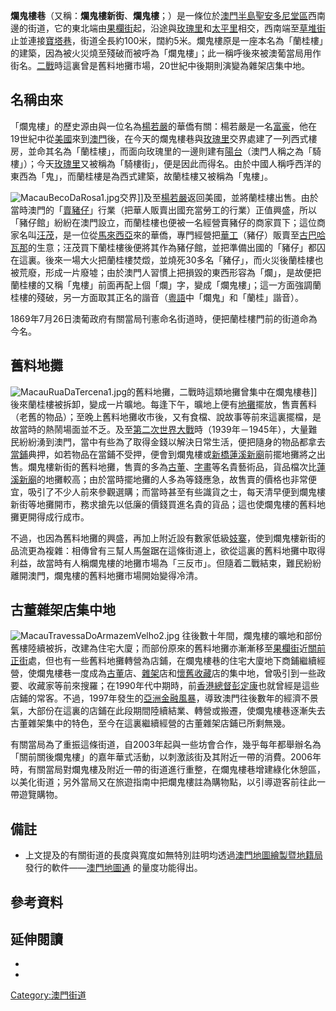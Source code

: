 {{redirect2|爛鬼樓|一部文學作品中的一篇同名卷冊|異遊鬼簿}}
{{Infobox Macau street
|streetname_zh = 爛鬼樓巷
|alternate_zh1 = 爛鬼樓新街
|alternate_zh2 = 爛鬼樓
|streetname_pt = Travessa do<br/>Armazém Velho
|image = MacauTravessaDoArmazemVelho1.jpg
|caption = 爛鬼樓巷
|namedon = 1869年7月26日
|parish1 = {{MAC}}[[聖安多尼堂區|聖安多尼堂區]]
|begin1 = 果欄街
|junction1 = 玫瑰里
|junction2 = 太平里
|end1 = 草堆街
|end2 = 寶塔巷
|length = 100
|width = 約5米
}}
'''爛鬼樓巷'''（又稱：'''爛鬼樓新街'''、'''爛鬼樓'''；{{lang-pt|Travessa do Armazém Velho}}）是一條位於[[澳門半島|澳門半島]][[聖安多尼堂區|聖安多尼堂區]]西南邊的街道，它的東北端由[[果欄街|果欄街]]起，沿途與[[玫瑰里_(澳門)|玫瑰里]]和[[太平里|太平里]]相交，西南端至[[草堆街|草堆街]]止並連接[[寶塔巷|寶塔巷]]，街道全長約100米，闊約5米。爛鬼樓原是一座本名為「蘭桂樓」的建築，因為被火災燒至殘破而被呼為「爛鬼樓」；此一稱呼後來被澳葡當局用作街名。[[第二次世界大战|二戰]]時這裏曾是舊料地攤市場，20世紀中後期則演變為雜架店集中地。

== 名稱由來 ==
「爛鬼樓」的歷史源由與一位名為[[楊若嚴|楊若嚴]]的華僑有關：楊若嚴是一名[[富豪|富豪]]，他在19世紀中從[[美國|美國]]來到[[澳門|澳門]]後，在今天的爛鬼樓巷與[[玫瑰里_(澳門)|玫瑰里]]交界處建了一列西式樓房，並命其名為「蘭桂樓」{{refGT|name=爛鬼樓蓮溪廟舊料地攤}}，而面向玫瑰里的一邊則建有[[陽台|陽台]]（澳門人稱之為「騎樓」）；今天[[玫瑰里_(澳門)|玫瑰里]]又被稱為「騎樓街」，便是因此而得名{{refGT|name=澳門風物誌2-爛鬼樓新街及其他}}{{noteGT|name=玫瑰里}}。由於中國人稱呼西洋的東西為「鬼」，而蘭桂樓是為西式建築，故蘭桂樓又被稱為「鬼樓」。{{refGT|name=Toponímia de Macau}}

[[File:MacauBecoDaRosa1.jpg|thumb]]交界]]及至[[楊若嚴|楊若嚴]]返回美國，並將蘭桂樓出售。由於當時澳門的「[[賣豬仔|賣豬仔]]」行業（把華人販賣出國充當勞工的行業）正值興盛{{refGT|name=澳門風物誌-長樓一段慘痛史}}，所以「豬仔館」紛紛在澳門設立，而蘭桂樓也便被一名經營賣豬仔的商家買下；這位商家名叫[[汪茂|汪茂]]，是一位從[[馬來西亞|馬來西亞]]來的華僑，專門經營把[[華工|華工]]（豬仔）販賣至[[古巴|古巴]][[哈瓦那|哈瓦那]]的生意；汪茂買下蘭桂樓後便將其作為豬仔館，並把準備出國的「豬仔」都囚在這裏{{refGT|name=Toponímia de Macau}}。後來一場大火把蘭桂樓焚燬，並燒死30多名「豬仔」，而火災後蘭桂樓也被荒廢，形成一片廢墟；由於澳門人習慣上把損毀的東西形容為「爛」，是故便把蘭桂樓的又稱「鬼樓」前面再配上個「爛」字，變成「爛鬼樓」{{refGT|name=Toponímia de Macau}}；這一方面強調蘭桂樓的殘破，另一方面取其正名的諧音（[[粵語|粵語]]中「爛鬼」和「蘭桂」諧音）{{refGT|name=爛鬼樓蓮溪廟舊料地攤}}。

1869年7月26日澳葡政府有關當局刊憲命名街道時，便把蘭桂樓門前的街道命為今名。{{refGT|name=1993街簿p17}}
{{clearleft}}

== 舊料地攤 ==
[[File:MacauRuaDaTercena1.jpg|thumb]]的舊料地攤，二戰時這類地攤曾集中在爛鬼樓巷]]
後來蘭桂樓被拆卸，變成一片曠地。每逢下午，曠地上便有[[地攤|地攤]]擺放，售賣舊料（老舊的物品）；至晚上舊料地攤收市後，又有食檔、說故事等前來這裏擺檔，是故當時的熱鬧場面並不乏{{refGT|name=澳門風物誌2-爛鬼樓新街及其他}}。及至[[第二次世界大戰|第二次世界大戰]]時（1939年－1945年），大量難民紛紛湧到澳門{{refGT|name=澳門街}}，當中有些為了取得金錢以解決日常生活，便把隨身的物品都拿去[[當鋪|當鋪]]典押，如若物品在當鋪不受押，便會到爛鬼樓或[[新橋_(澳門)|新橋]][[蓮溪新廟|蓮溪新廟]]前擺地攤將之出售{{refGT|name=爛鬼樓尋寶地}}。爛鬼樓新街的舊料地攤，售賣的多為[[古董|古董]]、[[字畫|字畫]]等名貴藝術品，貨品檔次比[[蓮溪新廟|蓮溪新廟]]的地攤較高；由於當時擺地攤的人多為等錢應急，故售賣的價格也非常便宜，吸引了不少人前來參觀選購；而當時甚至有些識貨之士，每天清早便到爛鬼樓新街等地攤開市，務求搶先以低廉的價錢買進名貴的貨品；這也使爛鬼樓的舊料地攤更開得成行成市{{refGT|name=爛鬼樓尋寶地}}。

不過，也因為舊料地攤的興盛，再加上附近設有數家低級[[妓寨|妓寨]]，使到爛鬼樓新街的品流更為複雜：相傳曾有三幫人馬盤踞在這條街道上，欲從這裏的舊料地攤中取得利益，故當時有人稱爛鬼樓的地攤市場為「三反市」{{refGT|name=澳門風物誌2-爛鬼樓新街及其他}}{{refGT|name=爛鬼樓地攤舊貨店成特色}}。但隨着二戰結束，難民紛紛離開澳門，爛鬼樓的舊料地攤市場開始變得冷清{{refGT|name=爛鬼樓名字由來}}。

== 古董雜架店集中地 ==
[[File:MacauTravessaDoArmazemVelho2.jpg|thumb]]
往後數十年間，爛鬼樓的曠地和部份舊樓陸續被拆，改建為住宅大廈；而部份原來的舊料地攤亦漸漸移至[[果欄街|果欄街]]近[[關前正街|關前正街]]處{{refGT|name=澳門風物誌2-爛鬼樓新街及其他}}，但也有一些舊料地攤轉營為店鋪，在爛鬼樓巷的住宅大廈地下商鋪繼續經營，使爛鬼樓巷一度成為[[古董|古董]]店、[[雜架|雜架]]店和[[懷舊|懷舊]][[收藏|收藏]]店的集中地，曾吸引到一些政要、收藏家等前來搜羅；在1990年代中期時，前[[香港總督|香港總督]][[彭定康|彭定康]]也就曾經是這些店鋪的常客{{refGT|name=澳門日報-爛鬼樓}}{{refGT|name=爛鬼樓常客}}。不過，1997年發生的[[亞洲金融風暴|亞洲金融風暴]]，導致澳門往後數年的經濟不景氣，大部份在這裏的店鋪在此段期間陸續結業、轉營或搬遷{{refGT|name=爛鬼樓地攤舊貨店成特色}}，使爛鬼樓巷逐漸失去古董雜架集中的特色，至今在這裏繼續經營的古董雜架店鋪已所剩無幾{{refGT|name=爛鬼樓尋寶地}}。

有關當局為了重振這條街道，自2003年起與一些坊會合作，幾乎每年都舉辦名為「關前關後爛鬼樓」的嘉年華式活動，以刺激該街及其附近一帶的消費{{refGT|name=跳躍舊城區嘉年華昨開幕}}{{refGT|name=爛鬼樓重現抬花轎}}{{refGT|name=草六辦婚紗攝影賽推廣舊城}}{{refGT|name=舊區特色活動感受舊情懷}}{{refGT|name=坊會辦月份牌小姐選美}}。2006年時，有關當局對爛鬼樓及附近一帶的街道進行重整，在爛鬼樓巷增建綠化休憩區，以美化街道；另外當局又在旅遊指南中把爛鬼樓註為購物點，以引導遊客前往此一帶遊覽購物{{refGT|name=果欄街爛鬼樓一帶將美化重整}}{{refGT|name=城市指南}}。

== 備註 ==
{{noteGroupFoot|1=

{{noteGT|name=玫瑰里|1=玫瑰里（又名：聚龍通津、騎樓街；葡文名稱：{{lang|pt|Beco da Rosa}}），西北端由[[關前正街|關前正街]]起，東南端在爛鬼樓巷連接[[太平里|太平里]]，全長約97米，平均闊約4米。命名於1869年7月26日。{{refGT|name=1993街簿p185}}}}

}}
* 上文提及的有關街道的長度與寬度如無特別註明均透過[[澳門地圖繪製暨地籍局|澳門地圖繪製暨地籍局]]發行的軟件——[http://www.dscc.gov.mo/GeoGuide 澳門地圖通] {{Wayback|url=http://www.dscc.gov.mo/GeoGuide |date=20151001021525 }}的量度功能得出。

== 參考資料 ==
{{refGroupFoot|1=

<ref name="澳門街">{{cite book|title=《澳門街》
|author=胡紀倫
|others=方無隅 譯、梁家泰 攝影
|edition=1999年第一版
|publisher=牛津大學出版社
|isbn=0-19-592121-6
|chapter=羅保博士街
|pages=第12至13頁
}}</ref>

<ref name="澳門風物誌-長樓一段慘痛史">{{cite book|title=《澳門風物誌》
|author=唐思
|origyear=1994年8月
|edition=1998年4月北京第1版
|id=ISBN 7-5057-1421-X
|series=九九澳門回家書系
|publisher=中國友誼出版公司
|chapter=“長樓”一段慘痛史
}}</ref>

<ref name="澳門風物誌2-爛鬼樓新街及其他">{{cite book
|title=《澳門風物誌》續篇
|author=唐思
|date=1999年11月
|series=澳門文學叢書
|publisher=中國文聯出版社
|isbn=7-5059-3503-8
|chapter=爛鬼樓新街及其他
}}</ref>

<ref name="Toponímia de Macau">{{cite book
|language=pt
|title=''Toponímia de Macau'' vol.1
|author=P. Manuel Teixeira
|date=1997
|publisher=澳門文化司署
|isbn=972-35-0229-1
|chapter=Travessa do Armazém Velho|pages=第476至477頁
}}</ref>

<ref name="1993街簿p17">{{cite book
|title=《澳門市街道及其它地方名冊》
|edition=1993年版
|publisher=澳門市政廳
|chapter=(第一部份) 公共街道|pages=第17頁
}}</ref>

<ref name="1993街簿p185">{{cite book
|title=《澳門市街道及其它地方名冊》
|edition=1993年版
|publisher=澳門市政廳
|chapter=(第一部份) 公共街道|pages=第185頁
}}</ref>

<ref name="爛鬼樓蓮溪廟舊料地攤">{{cite news|publisher=澳門日報
|date=2001年6月19日
|title=爛鬼樓·蓮溪廟·舊料地攤
}}</ref>

<ref name="爛鬼樓地攤舊貨店成特色">{{cite news|publisher=澳門日報
|date=2001年8月20日|pages=C4版
|title=(三稜鏡) 爛鬼樓地攤舊貨店成特色
}}</ref>

<ref name="跳躍舊城區嘉年華昨開幕">{{cite news|publisher=澳門日報
|date=2003年8月10日
|title=關前關後爛鬼樓充滿懷舊氣氛 跳躍舊城區嘉年華昨開幕
|pages=A3版
}}</ref>

<ref name="澳門日報-爛鬼樓">{{cite news|publisher=澳門日報
|date=2001年12月30日|pages=E2版
|title=(澳門街) 爛鬼樓|author=石華
}}</ref>

<ref name="爛鬼樓尋寶地">{{cite news|publisher=市民日報
|location=澳門
|date=2006年7月17日|pages=第7版
|title=(大炮台下) 爛鬼樓尋寶地|author=文戈
}}</ref>

<ref name="爛鬼樓名字由來">{{cite news|publisher=市民日報
|location=澳門
|date=2001年1月3日|pages=第7版
|title=(大炮台下) 爛鬼樓名字由來|author=文戈
}}</ref>

<ref name="爛鬼樓重現抬花轎">{{cite news|publisher=華僑報
|location=澳門
|date=2004年12月5日
|title=「喜氣盈盈滿舊城」 爛鬼樓重現抬花轎
|pages=頁14
}}</ref>

<ref name="草六辦婚紗攝影賽推廣舊城">{{cite news|publisher=市民日報
|location=澳門
|date=2005年12月26日
|title=草六辦婚紗攝影賽推廣舊城
|pages=第1版
}}</ref>

<ref name="舊區特色活動感受舊情懷">{{cite news|publisher=澳門日報
|date=2006年12月24日
|title=舊區特色活動感受舊情懷 關前關後爛鬼樓辦平民夜總會
|pages=A7版
}}</ref>

<ref name="坊會辦月份牌小姐選美">{{cite news|publisher=澳門日報
|date=2008年12月23日
|title=坊會辦月份牌小姐選美「關前關後爛鬼樓」活動周六晚舉行
|pages=B5版
}}</ref>

<ref name="果欄街爛鬼樓一帶將美化重整">{{cite news|publisher=澳門日報
|date=2006年5月25日
|title=果欄街爛鬼樓一帶將美化重整 多條連接牌坊街道建垃圾房取代大型垃圾桶 
|pages=A3版
}}</ref>

<ref name="爛鬼樓常客">{{cite news
|publisher=香港電台
|date=2004年
|title=爛鬼樓常客
|author=岑逸飛
|url=http://www.rthk.org.hk/elearning/travel/articles/11/f11_01_03_00_04.htm
|accessdate=2009-10-26
|archive-date=2009-02-10
|archive-url=https://web.archive.org/web/20090210045658/http://www.rthk.org.hk/elearning/travel/articles/11/f11_01_03_00_04.htm
|dead-url=no
}}</ref>

<ref name="城市指南">{{cite web
|publisher=民政總署
|location=澳門
|work=城市指南
|title=消閒娛樂-購物
|url=http://www.cityguide.gov.mo/main.htm#c/shopping/0/e895abfd-78f5-4834-9e89-3b3e7e5390c4
|accessdate=2015年9月28日
|archive-date=2015年10月1日
|archive-url=https://web.archive.org/web/20151001014656/http://www.cityguide.gov.mo/main.htm#c/shopping/0/e895abfd-78f5-4834-9e89-3b3e7e5390c4
|dead-url=no
}}</ref>

}}

== 延伸閱讀 ==
* {{cite news|publisher=大眾報|language=pt
|location=澳門
|date=2007年9月30日
|title=Da Travessa do Armazém ao Mercado de São Domingos Os labirintos escondidos
|pages=第4頁
}}
*{{cite news
 |publisher=文匯報 
 |location=香港 
 |date=2007年8月10日 
 |title=收藏家「爛鬼樓」買入聖旨 
 |url=http://paper.wenweipo.com/2007/08/10/zt0708100011.htm 
 |deadurl=no 
 |archiveurl=https://archive.is/20130428135129/http://paper.wenweipo.com/2007/08/10/zt0708100011.htm 
 |archivedate=2013年4月28日 
}}


{{coord|22|11|49.61|N|113|32|19.83|E|display=title}}
[[Category:澳門街道|Category:澳門街道]]